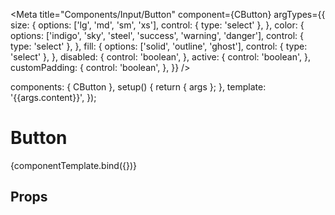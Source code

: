 
<Meta
  title="Components/Input/Button"
  component={CButton}
  argTypes={{
    size: {
      options: ['lg', 'md', 'sm', 'xs'],
      control: { type: 'select' },
    },
    color: {
      options: ['indigo', 'sky', 'steel', 'success', 'warning', 'danger'],
      control: { type: 'select' },
    },
    fill: {
      options: ['solid', 'outline', 'ghost'],
      control: { type: 'select' },
    },
    disabled: {
      control: 'boolean',
    },
    active: {
      control: 'boolean',
    },
    customPadding: {
      control: 'boolean',
    },
  }}
/>

<!--- Component template -->

  components: { CButton },
  setup() {
    return { args };
  },
  template: '<CButton v-bind="args">{{args.content}}</CButton>',
});

<!--- Component documentation -->

# Button

<Canvas withSource="open">
  <Story
    name="Overview"
    args={{
      content: 'Button',
      size: 'md',
      color: 'indigo',
      fill: 'solid',
      disabled: false,
      active: false,
      customPadding: false,
    }}
  >
    {componentTemplate.bind({})}
  </Story>
</Canvas>

## Props

<ArgsTable story="Overview" />
